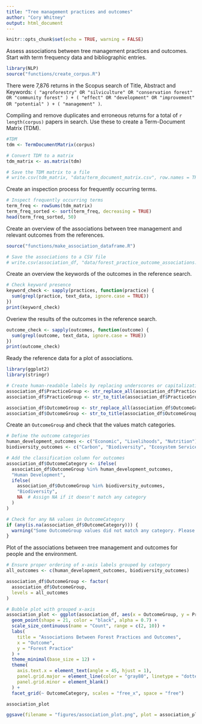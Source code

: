 ```yaml
---
title: "Tree management practices and outcomes"
author: "Cory Whitney"
output: html_document
---
```


```r
knitr::opts_chunk$set(echo = TRUE, warning = FALSE)

```

Assess associations between tree management practices and outcomes. Start with term frequency data and bibliographic entries. 

```r
library(NLP)
source("functions/create_corpus.R")
```

There were 7,876 returns in the Scopus search of Title, Abstract and Keywords: `( "agroforestry" OR "silviculture" OR "conservation forest" OR "community forest" ) + ( "effect" OR "development" OR "improvement" OR "potential" ) + ( "management" )`. 

Compiling and remove duplicates and erroneous returns for a total of `r length(corpus)` papers in search. Use these to create a Term-Document Matrix (TDM). 

```r
#TDM
tdm <- TermDocumentMatrix(corpus)

# Convert TDM to a matrix 
tdm_matrix <- as.matrix(tdm)

# Save the TDM matrix to a file
# write.csv(tdm_matrix, "data/term_document_matrix.csv", row.names = TRUE) # large data
```

Create an inspection process for frequently occurring terms. 

```r
# Inspect frequently occurring terms
term_freq <- rowSums(tdm_matrix)
term_freq_sorted <- sort(term_freq, decreasing = TRUE)
head(term_freq_sorted, 50)

```

Create an overview of the associations between tree management and relevant outcomes from the references. 

```r
source("functions/make_association_dataframe.R")

# Save the associations to a CSV file
# write.csv(association_df, "data/forest_practice_outcome_associations.csv", row.names = FALSE) # very large data
```


Create an overview the keywords of the outcomes in the reference search. 

```r
# Check keyword presence
keyword_check <- sapply(practices, function(practice) {
  sum(grepl(practice, text_data, ignore.case = TRUE))
})
print(keyword_check)
```
Overiew the results of the outcomes in the reference search. 

```r
outcome_check <- sapply(outcomes, function(outcome) {
  sum(grepl(outcome, text_data, ignore.case = TRUE))
})
print(outcome_check)
```
Ready the reference data for a plot of associations. 

```r
library(ggplot2)
library(stringr)

# Create human-readable labels by replacing underscores or capitalization patterns
association_df$PracticeGroup <- str_replace_all(association_df$PracticeGroup, "_", " ")
association_df$PracticeGroup <- str_to_title(association_df$PracticeGroup) # Convert to title case

association_df$OutcomeGroup <- str_replace_all(association_df$OutcomeGroup, "_", " ")
association_df$OutcomeGroup <- str_to_title(association_df$OutcomeGroup) # Convert to title case

```

Create an `OutcomeGroup` and check that the values match categories. 

```r
# Define the outcome categories
human_development_outcomes <- c("Economic", "Livelihoods", "Nutrition")
biodiversity_outcomes <- c("Carbon", "Biodiversity", "Ecosystem Services")

# Add the classification column for outcomes
association_df$OutcomeCategory <- ifelse(
  association_df$OutcomeGroup %in% human_development_outcomes, 
  "Human Development",
  ifelse(
    association_df$OutcomeGroup %in% biodiversity_outcomes,
    "Biodiversity",
    NA  # Assign NA if it doesn't match any category
  )
)

# Check for any NA values in OutcomeCategory
if (any(is.na(association_df$OutcomeCategory))) {
  warning("Some OutcomeGroup values did not match any category. Please review the data.")
}
```

Plot of the associations between tree management and outcomes for people and the environment. 

```r
# Ensure proper ordering of x-axis labels grouped by category
all_outcomes <- c(human_development_outcomes, biodiversity_outcomes)

association_df$OutcomeGroup <- factor(
  association_df$OutcomeGroup,
  levels = all_outcomes
)
```

```r
# Bubble plot with grouped x-axis
association_plot <- ggplot(association_df, aes(x = OutcomeGroup, y = PracticeGroup, size = Count)) +
  geom_point(shape = 21, color = "black", alpha = 0.7) + 
  scale_size_continuous(name = "Count", range = c(2, 10)) +
  labs(
    title = "Associations Between Forest Practices and Outcomes",
    x = "Outcome",
    y = "Forest Practice"
  ) +
  theme_minimal(base_size = 12) +
  theme(
    axis.text.x = element_text(angle = 45, hjust = 1),
    panel.grid.major = element_line(color = "gray80", linetype = "dotted"),
    panel.grid.minor = element_blank()
  ) +
  facet_grid(~ OutcomeCategory, scales = "free_x", space = "free")

association_plot

ggsave(filename = "figures/association_plot.png", plot = association_plot, width = 5, height = 5, bg = "white")
```


